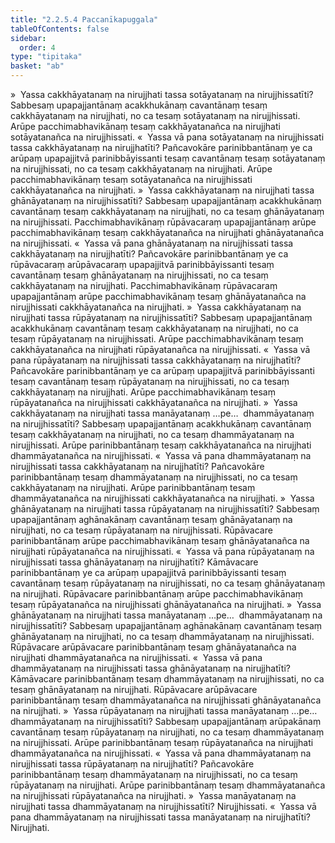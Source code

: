 ```yaml
---
title: "2.2.5.4 Paccanīkapuggala"
tableOfContents: false
sidebar:
  order: 4
type: "tipitaka"
basket: "ab"
---
```



<DynamicBreadcrumb />

<Division number="175">

<Paragraph number="1412">
»  Yassa cakkhāyatanaṃ na nirujjhati tassa sotāyatanaṃ na nirujjhissatīti?
</Paragraph>

<Paragraph number="1413">
Sabbesaṃ upapajjantānaṃ acakkhukānaṃ cavantānaṃ tesaṃ cakkhāyatanaṃ na nirujjhati, no ca tesaṃ sotāyatanaṃ na nirujjhissati. Arūpe pacchimabhavikānaṃ tesaṃ cakkhāyatanañca na nirujjhati sotāyatanañca na nirujjhissati.
</Paragraph>

<Paragraph number="1414">
«  Yassa vā pana sotāyatanaṃ na nirujjhissati tassa cakkhāyatanaṃ na nirujjhatīti?
</Paragraph>

<Paragraph number="1415">
Pañcavokāre parinibbantānaṃ ye ca arūpaṃ upapajjitvā parinibbāyissanti tesaṃ cavantānaṃ tesaṃ sotāyatanaṃ na nirujjhissati, no ca tesaṃ cakkhāyatanaṃ na nirujjhati. Arūpe pacchimabhavikānaṃ tesaṃ sotāyatanañca na nirujjhissati cakkhāyatanañca na nirujjhati.
</Paragraph>

<Paragraph number="1416">
»  Yassa cakkhāyatanaṃ na nirujjhati tassa ghānāyatanaṃ na nirujjhissatīti?
</Paragraph>

<Paragraph number="1417">
Sabbesaṃ upapajjantānaṃ acakkhukānaṃ cavantānaṃ tesaṃ cakkhāyatanaṃ na nirujjhati, no ca tesaṃ ghānāyatanaṃ na nirujjhissati. Pacchimabhavikānaṃ rūpāvacaraṃ upapajjantānaṃ arūpe pacchimabhavikānaṃ tesaṃ cakkhāyatanañca na nirujjhati ghānāyatanañca na nirujjhissati.
</Paragraph>

<Paragraph number="1418">
«  Yassa vā pana ghānāyatanaṃ na nirujjhissati tassa cakkhāyatanaṃ na nirujjhatīti?
</Paragraph>

<Paragraph number="1419">
Pañcavokāre parinibbantānaṃ ye ca rūpāvacaraṃ arūpāvacaraṃ upapajjitvā parinibbāyissanti tesaṃ cavantānaṃ tesaṃ ghānāyatanaṃ na nirujjhissati, no ca tesaṃ cakkhāyatanaṃ na nirujjhati. Pacchimabhavikānaṃ rūpāvacaraṃ upapajjantānaṃ arūpe pacchimabhavikānaṃ tesaṃ ghānāyatanañca na nirujjhissati cakkhāyatanañca na nirujjhati.
</Paragraph>

<Paragraph number="1420">
»  Yassa cakkhāyatanaṃ na nirujjhati tassa rūpāyatanaṃ na nirujjhissatīti?
</Paragraph>

<Paragraph number="1421">
Sabbesaṃ upapajjantānaṃ acakkhukānaṃ cavantānaṃ tesaṃ cakkhāyatanaṃ na nirujjhati, no ca tesaṃ rūpāyatanaṃ na nirujjhissati. Arūpe pacchimabhavikānaṃ tesaṃ cakkhāyatanañca na nirujjhati rūpāyatanañca na nirujjhissati.
</Paragraph>

<Paragraph number="1422">
«  Yassa vā pana rūpāyatanaṃ na nirujjhissati tassa cakkhāyatanaṃ na nirujjhatīti?
</Paragraph>

<Paragraph number="1423">
Pañcavokāre parinibbantānaṃ ye ca arūpaṃ upapajjitvā parinibbāyissanti tesaṃ cavantānaṃ tesaṃ rūpāyatanaṃ na nirujjhissati, no ca tesaṃ cakkhāyatanaṃ na nirujjhati. Arūpe pacchimabhavikānaṃ tesaṃ rūpāyatanañca na nirujjhissati cakkhāyatanañca na nirujjhati.
</Paragraph>

<Paragraph number="1424">
»  Yassa cakkhāyatanaṃ na nirujjhati tassa manāyatanaṃ …pe…  dhammāyatanaṃ na nirujjhissatīti?
</Paragraph>

<Paragraph number="1425">
Sabbesaṃ upapajjantānaṃ acakkhukānaṃ cavantānaṃ tesaṃ cakkhāyatanaṃ na nirujjhati, no ca tesaṃ dhammāyatanaṃ na nirujjhissati. Arūpe parinibbantānaṃ tesaṃ cakkhāyatanañca na nirujjhati dhammāyatanañca na nirujjhissati.
</Paragraph>

<Paragraph number="1426">
«  Yassa vā pana dhammāyatanaṃ na nirujjhissati tassa cakkhāyatanaṃ na nirujjhatīti?
</Paragraph>

<Paragraph number="1427">
Pañcavokāre parinibbantānaṃ tesaṃ dhammāyatanaṃ na nirujjhissati, no ca tesaṃ cakkhāyatanaṃ na nirujjhati. Arūpe parinibbantānaṃ tesaṃ dhammāyatanañca na nirujjhissati cakkhāyatanañca na nirujjhati.
</Paragraph>

</Division>
<Division number="176">

<Paragraph number="1428">
»  Yassa ghānāyatanaṃ na nirujjhati tassa rūpāyatanaṃ na nirujjhissatīti?
</Paragraph>

<Paragraph number="1429">
Sabbesaṃ upapajjantānaṃ aghānakānaṃ cavantānaṃ tesaṃ ghānāyatanaṃ na nirujjhati, no ca tesaṃ rūpāyatanaṃ na nirujjhissati. Rūpāvacare parinibbantānaṃ arūpe pacchimabhavikānaṃ tesaṃ ghānāyatanañca na nirujjhati rūpāyatanañca na nirujjhissati.
</Paragraph>

<Paragraph number="1430">
«  Yassa vā pana rūpāyatanaṃ na nirujjhissati tassa ghānāyatanaṃ na nirujjhatīti?
</Paragraph>

<Paragraph number="1431">
Kāmāvacare parinibbantānaṃ ye ca arūpaṃ upapajjitvā parinibbāyissanti tesaṃ cavantānaṃ tesaṃ rūpāyatanaṃ na nirujjhissati, no ca tesaṃ ghānāyatanaṃ na nirujjhati. Rūpāvacare parinibbantānaṃ arūpe pacchimabhavikānaṃ tesaṃ rūpāyatanañca na nirujjhissati ghānāyatanañca na nirujjhati.
</Paragraph>

<Paragraph number="1432">
»  Yassa ghānāyatanaṃ na nirujjhati tassa manāyatanaṃ …pe…  dhammāyatanaṃ na nirujjhissatīti?
</Paragraph>

<Paragraph number="1433">
Sabbesaṃ upapajjantānaṃ aghānakānaṃ cavantānaṃ tesaṃ ghānāyatanaṃ na nirujjhati, no ca tesaṃ dhammāyatanaṃ na nirujjhissati. Rūpāvacare arūpāvacare parinibbantānaṃ tesaṃ ghānāyatanañca na nirujjhati dhammāyatanañca na nirujjhissati.
</Paragraph>

<Paragraph number="1434">
«  Yassa vā pana dhammāyatanaṃ na nirujjhissati tassa ghānāyatanaṃ na nirujjhatīti?
</Paragraph>

<Paragraph number="1435">
Kāmāvacare parinibbantānaṃ tesaṃ dhammāyatanaṃ na nirujjhissati, no ca tesaṃ ghānāyatanaṃ na nirujjhati. Rūpāvacare arūpāvacare parinibbantānaṃ tesaṃ dhammāyatanañca na nirujjhissati ghānāyatanañca na nirujjhati.
</Paragraph>

</Division>
<Division number="177">

<Paragraph number="1436">
»  Yassa rūpāyatanaṃ na nirujjhati tassa manāyatanaṃ …pe…  dhammāyatanaṃ na nirujjhissatīti?
</Paragraph>

<Paragraph number="1437">
Sabbesaṃ upapajjantānaṃ arūpakānaṃ cavantānaṃ tesaṃ rūpāyatanaṃ na nirujjhati, no ca tesaṃ dhammāyatanaṃ na nirujjhissati. Arūpe parinibbantānaṃ tesaṃ rūpāyatanañca na nirujjhati dhammāyatanañca na nirujjhissati.
</Paragraph>

<Paragraph number="1438">
«  Yassa vā pana dhammāyatanaṃ na nirujjhissati tassa rūpāyatanaṃ na nirujjhatīti?
</Paragraph>

<Paragraph number="1439">
Pañcavokāre parinibbantānaṃ tesaṃ dhammāyatanaṃ na nirujjhissati, no ca tesaṃ rūpāyatanaṃ na nirujjhati. Arūpe parinibbantānaṃ tesaṃ dhammāyatanañca na nirujjhissati rūpāyatanañca na nirujjhati.
</Paragraph>

</Division>
<Division number="178">

<Paragraph number="1440">
»  Yassa manāyatanaṃ na nirujjhati tassa dhammāyatanaṃ na nirujjhissatīti? Nirujjhissati.
</Paragraph>

<Paragraph number="1441">
«  Yassa vā pana dhammāyatanaṃ na nirujjhissati tassa manāyatanaṃ na nirujjhatīti? Nirujjhati.
</Paragraph>
</Division>